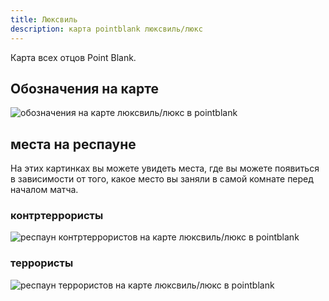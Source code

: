 ```yaml
---
title: Люксвиль
description: карта pointblank люксвиль/люкс
---
```


Карта всех отцов Point Blank.

## Обозначения на карте

<Image src={luxvileMap} alt="обозначения на карте люксвиль/люкс в pointblank" />

## места на респауне

На этих картинках вы можете увидеть места, где вы можете появиться в зависимости от того, какое место вы заняли в самой комнате перед началом матча.

### контртеррористы

<Image src={ctRespStartPos} alt="респаун контртеррористов на карте люксвиль/люкс в pointblank" />

### террористы

<Image src={tRespStartPos} alt="респаун террористов на карте люксвиль/люкс в pointblank" />


